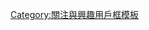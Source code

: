 {{Userbox
  |border-c = #2C5BAE
  |info-c   = #2C5BAE
  | id-c     = #2C5BAE
  |info-fc  = #FFFFFF
  |info-s   = 10
  |id       = [[File:Banderas Málaga.jpg|60px]]
  |info     = 這個用戶喜歡'''[[旗幟|<span style="color:white;">旗幟</span>]]'''。
}}
<includeonly>[[Category:喜歡旗幟的維基人|{{BASEPAGENAME}}]]</includeonly>
<noinclude>[[Category:關注與興趣用戶框模板]]</noinclude>